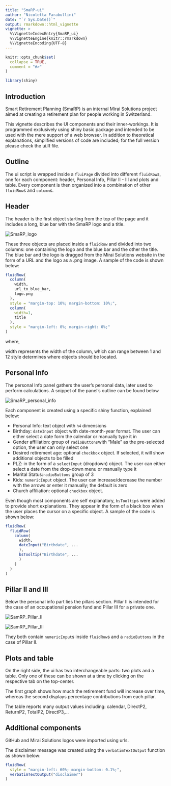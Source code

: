 ```yaml
---
title: "SmaRP-ui"
author: "Nicoletta Farabullini"
date: "`r Sys.Date()`"
output: rmarkdown::html_vignette
vignette: >
  %\VignetteIndexEntry{SmaRP_ui}
  %\VignetteEngine{knitr::rmarkdown}
  %\VignetteEncoding{UTF-8}
---
```


```r
knitr::opts_chunk$set(
  collapse = TRUE,
  comment = "#>"
)

library(shiny)
```
## Introduction

Smart Retirement Planning (SmaRP) is an internal Mirai Solutions project aimed at creating a retirement plan for people working in Switzerland. 

This vignette describes the UI components and their inner-workings. It is programmed exclusively using shiny basic package and intended to be used with the mere support of a web browser. In addition to theoretical explanations, simplified versions of code are included; for the full version please check the ui.R file.  

## Outline

The ui script is wrapped inside a `fluiPage` divided into different `fluidRow`s, one for each component: header, Personal Info, Pillar II - III and plots and table. Every component is then organized into a combination of other `fluidRow`s and `column`s. 

## Header

The header is the first object starting from the top of the page and it includes a long, blue bar with the SmaRP logo and a title. 

![](SmaRP_logo.png "SmaRP_logo")

These three objects are placed inside a `fluidRow` and divided into two columns: one containing the logo and the blue bar and the other the title. The blue bar and the logo is dragged from the Mirai Solutions website in the form of a URL and the logo as a .png image. A sample of the code is shown below:

```r
fluidRow(
  column(
    width,
    url_to_blue_bar,
    logo.png
  ),
  style = "margin-top: 10%; margin-bottom: 10%;",
  column(
    width=1,
    title
  ),
  style = "margin-left: 0%; margin-right: 0%;"
) 
```
where,

width represents the width of the column, which can range between 1 and 12
style determines where objects should be located.

## Personal Info

The personal Info panel gathers the user's personal data, later used to perform calculations. A snippet of the panel's outline can be found below

![](SmaRP_personal_info.png "SmaRP_personal_info")

Each component is created using a specific shiny function, explained below:

* Personal Info: text object with `h4` dimensions
* Birthday: `dateInput` object with date-month-year format. The user can either select a date form the calendar or manually type it in
* Gender affiliation: group of `radioButtons`with "Male" as the pre-selected option, the user can only select one
* Desired retirement age: optional `checkbox` object. If selected, it will show additional objects to be filled 
* PLZ: in the form of a `selectInput` (dropdown) object. The user can either select a date from the drop-down menu or manually type it
* Marital Status:`radioButtons` group of 3
* Kids: `numericInput` object. The user can increase/decrease the number with the arrows or enter it manually; the default is zero
* Church affiliation: optional `checkbox` object.

Even though most components are self explanatory, `bsTooltip`s were added to provide short explanations. They appear in the form of a black box when the user places the cursor on a specific object. A sample of the code is shown below:

```r
fluidRow(
  fluidRow(
    column(
      width,
      dateInput("Birthdate", ...
      ),
      bsTooltip("Birthdate", ...
      )
    )
  )
)

```


## Pillar II and III

Below the personal info part lies the pillars section. Pillar II is intended for the case of an occupational pension fund and Pillar III for a private one.

![](SmaRP_Pillar_II.png "SamRP_Pillar_II")

![](SmaRP_Pillar_III.png "SamRP_Pillar_III")

They both contain `numericInput`s inside `fluidRow`s and a `radioButtons` in the case of Pillar II.

## Plots and table

On the right side, the ui has two interchangeable parts: two plots and a table. Only one of these can be shown at a time by clicking on the respective tab on the top-center. 

The first graph shows how much the retirement fund will increase over time, whereas the second displays percentage contributions from each pillar.

The table reports many output values including: calendar, DirectP2, ReturnP2, TotalP2, DirectP3,...

## Additional components

GitHub and Mirai Solutions logos were imported using urls. 

The disclaimer message was created using the `verbatimTextOutput` function as shown below:

```r
fluidRow(
  style = "margin-left: 60%; margin-bottom: 0.1%;",
  verbatimTextOutput("disclaimer")
)
```
